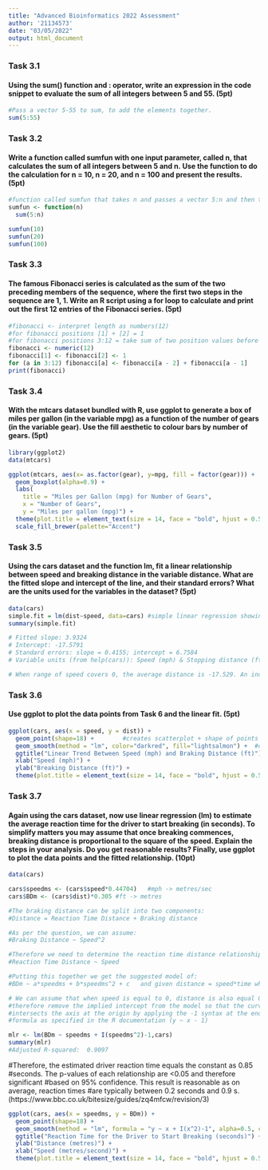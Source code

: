 ```yaml
---
title: "Advanced Bioinformatics 2022 Assessment"
author: '21134573'
date: "03/05/2022"
output: html_document
---
```


### Task 3.1
#### Using the sum() function and : operator, write an expression in the code snippet to evaluate the sum of all integers between 5 and 55. (5pt)

```r
#Pass a vector 5-55 to sum, to add the elements together.
sum(5:55)
```

### Task 3.2 
#### Write a function called sumfun with one input parameter, called n, that calculates the sum of all integers between 5 and n. Use the function to do the calculation for n = 10, n = 20, and n = 100 and present the results. (5pt)

```r
#function called sumfun that takes n and passes a vector 5:n and then tested with 3 calculations inputs
sumfun <- function(n) 
  sum(5:n)

sumfun(10)
sumfun(20)
sumfun(100)
```

### Task 3.3 
#### The famous Fibonacci series is calculated as the sum of the two preceding members of the sequence, where the first two steps in the sequence are 1, 1. Write an R script using a for loop to calculate and print out the first 12 entries of the Fibonacci series. (5pt)

```r
#fibonacci <- interpret length as numbers(12)
#for fibonacci positions [1] + [2] = 1
#for fibonacci positions 3:12 = take sum of two position values before a (a-2 positions, a-1 position)
fibonacci <- numeric(12)
fibonacci[1] <- fibonacci[2] <- 1
for (a in 3:12) fibonacci[a] <- fibonacci[a - 2] + fibonacci[a - 1]
print(fibonacci)
```

### Task 3.4 
#### With the mtcars dataset bundled with R, use ggplot to generate a box of miles per gallon (in the variable mpg) as a function of the number of gears (in the variable gear). Use the fill aesthetic to colour bars by number of gears. (5pt)

```r
library(ggplot2)
data(mtcars)

ggplot(mtcars, aes(x= as.factor(gear), y=mpg, fill = factor(gear))) + 
  geom_boxplot(alpha=0.9) +
  labs(
    title = "Miles per Gallon (mpg) for Number of Gears",
    x = "Number of Gears",
    y = "Miles per gallon (mpg)") +
  theme(plot.title = element_text(size = 14, face = "bold", hjust = 0.5)) +
  scale_fill_brewer(palette="Accent")
```

### Task 3.5 
#### Using the cars dataset and the function lm, fit a linear relationship between speed and breaking distance in the variable distance. What are the fitted slope and intercept of the line, and their standard errors? What are the units used for the variables in the dataset? (5pt)

```r
data(cars)
simple.fit = lm(dist~speed, data=cars) #simple linear regression showing the relationship
summary(simple.fit)

# Fitted slope: 3.9324
# Intercept: -17.5791
# Standard errors: slope = 0.4155; intercept = 6.7584
# Variable units (from help(cars)): Speed (mph) & Stopping distance (ft)

# When range of speed covers 0, the average distance is -17.529. An increase in speed has a positive effect on the dependent variable distance with one unit increment of speed results in 3.932 increase in distance.
```


### Task 3.6 
#### Use ggplot to plot the data points from Task 6 and the linear fit. (5pt)

```r
ggplot(cars, aes(x = speed, y = dist)) +
  geom_point(shape=18) +        #creates scatterplot + shape of points
  geom_smooth(method = "lm", color="darkred", fill="lightsalmon") +  #displays the linear regression line, specifying colour of line and standard errors.
  ggtitle("Linear Trend Between Speed (mph) and Braking Distance (ft)") +
  xlab("Speed (mph)") +
  ylab("Breaking Distance (ft)") +
  theme(plot.title = element_text(size = 14, face = "bold", hjust = 0.5))
```

### Task 3.7 
#### Again using the cars dataset, now use linear regression (lm) to estimate the average reaction time for the driver to start breaking (in seconds). To simplify matters you may assume that once breaking commences, breaking distance is proportional to the square of the speed. Explain the steps in your analysis. Do you get reasonable results? Finally, use ggplot to plot the data points and the fitted relationship. (10pt)

```r
data(cars)

cars$speedms <- (cars$speed*0.44704)   #mph -> metres/sec
cars$BDm <- (cars$dist)*0.305 #ft -> metres

#The braking distance can be split into two components:  
#Distance = Reaction Time Distance + Braking distance 

#As per the question, we can assume:
#Braking Distance ~ Speed^2

#Therefore we need to determine the reaction time distance relationship which should be directly proportional to the initial speed of the vehicle:
#Reaction Time Distance ~ Speed

#Putting this together we get the suggested model of:
#BDm ~ a*speedms + b*speedms^2 + c   and given distance = speed*time whereby a is the estimated reaction time.

# We can assume that when speed is equal to 0, distance is also equal 0 and can 
#therefore remove the implied intercept from the model so that the curve 
#intersects the axis at the origin by applying the -1 syntax at the end of our 
#formula as specified in the R documentation (y ~ x - 1)

mlr <- lm(BDm ~ speedms + I(speedms^2)-1,cars)
summary(mlr)
#Adjusted R-squared:  0.9097
```

#Therefore, the estimated driver reaction time equals the constant as 0.85 
#seconds. The p-values of each relationship are <0.05 and therefore significant 
#based on 95% confidence. This result is reasonable as on average, reaction times 
#are typically between 0.2 seconds and 0.9 s. (https://www.bbc.co.uk/bitesize/guides/zq4mfcw/revision/3)

```r
ggplot(cars, aes(x = speedms, y = BDm)) +
  geom_point(shape=18) +
  geom_smooth(method = "lm", formula = "y ~ x + I(x^2)-1", alpha=0.5, colour="yellow", fill="orange") +
  ggtitle("Reaction Time for the Driver to Start Breaking (seconds)") +
  ylab("Distance (metres)") +
  xlab("Speed (metres/second)") +
  theme(plot.title = element_text(size = 14, face = "bold", hjust = 0.5))
```



